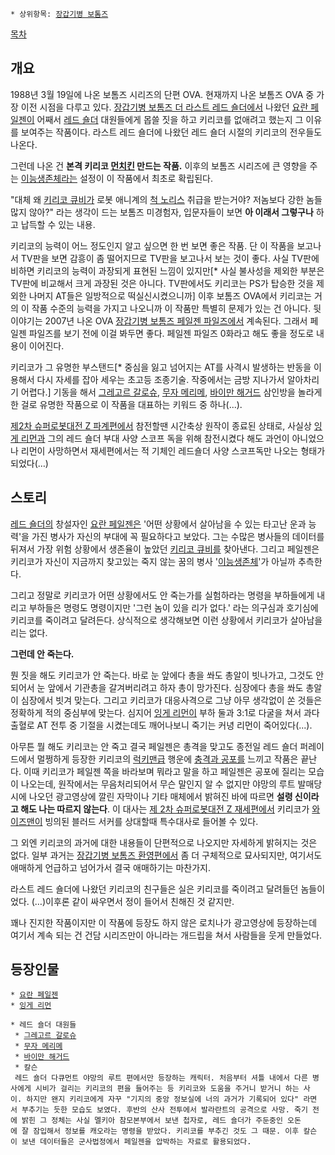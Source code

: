{{{#!html
<object width="425" height="349"><param name="movie" value="http://www.youtube.com/v/Y86B-5IslQA?fs=1&amp;hl=ja_JP&amp;rel=0"></param><param name="allowFullScreen" value="true"></param><param name="allowscriptaccess" value="always"></param><embed src="http://www.youtube.com/v/Y86B-5IslQA?fs=1&amp;hl=ja_JP&amp;rel=0" type="application/x-shockwave-flash" allowscriptaccess="always" allowfullscreen="true" width="425" height="349"></embed></object>}}}

 * 상위항목: [[장갑기병 보톰즈]]

[[목차]]

== 개요 ==
1988년 3월 19일에 나온 보톰즈 시리즈의 단편 OVA. 현재까지 나온 보톰즈 OVA 중 가장 이전 시점을 다루고 있다. [[장갑기병 보톰즈 더 라스트 레드 숄더]]에서 나왔던 [[요란 페일젠]]이 어째서 [[레드 숄더]] 대원들에게 몹쓸 짓을 하고 키리코를 없애려고 했는지 그 이유를 보여주는 작품이다. 라스트 레드 숄더에 나왔던 레드 숄더 시절의 키리코의 전우들도 나온다.

그런데 나온 건 '''본격 키리코 [[먼치킨]] 만드는 작품.''' 이후의 보톰즈 시리즈에 큰 영향을 주는 [[이능생존체]]라는 설정이 이 작품에서 최초로 확립된다.

"대체 왜 [[키리코 큐비]]가 로봇 애니계의 [[척 노리스]] 취급을 받는거야? 저놈보다 강한 놈들 많지 않아?" 라는 생각이 드는 보톰즈 미경험자, 입문자들이 보면 '''아 이래서 그렇구나''' 하고 납득할 수 있는 내용.

키리코의 능력이 어느 정도인지 알고 싶으면 한 번 보면 좋은 작품. 단 이 작품을 보고나서 TV판을 보면 감흥이 좀 떨어지므로 TV판을 보고나서 보는 것이 좋다. 사실 TV판에 비하면 키리코의 능력이 과장되게 표현된 느낌이 있지만[* 사실 불사성을 제외한 부분은 TV판에 비교해서 크게 과장된 것은 아니다. TV판에서도 키리코는 PS가 탑승한 것을 제외한 나머지 AT들은 일방적으로 떡실신시켰으니까] 이후 보톰즈 OVA에서 키리코는 거의 이 작품 수준의 능력을 가지고 나오니까 이 작품만 특별히 문제가 있는 건 아니다. 뒷 이야기는 2007년 나온 OVA [[장갑기병 보톰즈 페일젠 파일즈]]에서 계속된다. 그래서 페일젠 파일즈를 보기 전에 이걸 봐두면 좋다. 페일젠 파일즈 0화라고 해도 좋을 정도로 내용이 이어진다. 

키리코가 그 유명한 부스탠드[* 중심을 잃고 넘어지는 AT를 사격시 발생하는 반동을 이용해서 다시 자세를 잡아 세우는 초고등 조종기술. 작중에서는 금방 지나가서 알아차리기 어렵다.] 기동을 해서 [[그레고르 갈로슈]], [[무자 메리메]], [[바이만 해거드]] 삼인방을 놀라게 한 걸로 유명한 작품으로 이 작품을 대표하는 키워드 중 하나(...).

[[제2차 슈퍼로봇대전 Z 파계편]]에서 참전할땐 시간축상 원작이 종료된 상태로, 사실상 [[잉게 리먼]]과 그의 레드 숄더 부대 사양 스코프 독을 위해 참전시켰다 해도 과언이 아니었으나 리먼이 사망하면서 재세편에서는 적 기체인 레드숄더 사양 스코프독만 나오는 형태가 되었다(…)

== 스토리 ==
[[레드 숄더]]의 창설자인 [[요란 페일젠]]은 '어떤 상황에서 살아남을 수 있는 타고난 운과 능력'을 가진 병사가 자신의 부대에 꼭 필요하다고 보았다. 그는 수많은 병사들의 데이터를 뒤져서 가장 위험 상황에서 생존율이 높았던 [[키리코 큐비]]를 찾아낸다. 그리고 페일젠은 키리코가 자신이 지금까지 찾고있는 죽지 않는 꿈의 병사 '[[이능생존체]]'가 아닐까 추측한다.

그리고 정말로 키리코가 어떤 상황에서도 안 죽는가를 실험하라는 명령을 부하들에게 내리고 부하들은 명령도 명령이지만 '그런 놈이 있을 리가 없다.' 라는 의구심과 호기심에 키리코를 죽이려고 달려든다. 상식적으로 생각해보면 이런 상황에서 키리코가 살아남을 리는 없다.

'''그런데 안 죽는다.'''

뭔 짓을 해도 키리코가 안 죽는다. 바로 눈 앞에다 총을 쏴도 총알이 빗나가고, 그것도 안 되어서 눈 앞에서 기관총을 갈겨버리려고 하자 총이 망가진다. 심장에다 총을 쏴도 총알이 심장에서 빗겨 맞는다. 그리고 키리코가 대응사격으로 그냥 아무 생각없이 쏜 것들은 정확하게 적의 중심부에 맞는다. 심지어 [[잉게 리먼]]이 부하 둘과 3:1로 다굴을 쳐서 과다출혈로 AT 전투 중 기절을 시켰는데도 깨어나보니 죽기는 커녕 리먼이 죽어있다(...). 

아무튼 뭘 해도 키리코는 안 죽고 결국 페일젠은 총격을 맞고도 종전일 레드 숄더 퍼레이드에서 멀쩡하게 등장한 키리코의 [[럭키맨]]급 행운에 [[충격과 공포]]를 느끼고 작품은 끝난다. 이때 키리코가 페일젠 쪽을 바라보며 뭐라고 말을 하고 페일젠은 공포에 질리는 모습이 나오는데, 원작에서는 무음처리되어서 무슨 말인지 알 수 없지만 야망의 루트 발매당시에 나오던 광고영상에 깔린 자막이나 기타 매체에서 밝혀진 바에 따르면 '''설령 신이라고 해도 나는 따르지 않는다'''. 이 대사는 [[제 2차 슈퍼로봇대전 Z 재세편]]에서 키리코가 [[와이즈맨]]이 빙의된 블러드 서커를 상대할때 특수대사로 들어볼 수 있다.  

그 외엔 키리코의 과거에 대한 내용들이 단편적으로 나오지만 자세하게 밝혀지는 것은 없다. 일부 과거는 [[장갑기병 보톰즈 환영편]]에서 좀 더 구체적으로 묘사되지만, 여기서도 애매하게 언급하고 넘어가서 결국 애매하기는 마찬가지.

라스트 레드 숄더에 나왔던 키리코의 친구들은 실은 키리코를 죽이려고 달려들던 놈들이었다. (…)이후론 같이 싸우면서 정이 들어서 친해진 것 같지만.

꽤나 진지한 작품이지만 이 작품에 등장도 하지 않은 로치나가 광고영상에 등장하는데 여기서 계속 되는 건 건담 시리즈만이 아니라는 개드립을 쳐서 사람들을 웃게 만들었다.

== 등장인물 ==

 * [[요란 페일젠]]
 * [[잉게 리먼]]

 * 레드 숄더 대원들
  * [[그레고르 갈로슈]]
  * [[무자 메리메]]
  * [[바이만 해거드]]
  * 칼슨
  레드 숄더 다큐먼트 야망의 루트 편에서만 등장하는 캐릭터. 처음부터 셔틀 내에서 다른 병사에게 시비가 걸리는 키리코의 편을 들어주는 등 키리코와 도움을 주거니 받거니 하는 사이. 하지만 왠지 키리코에게 자꾸 "기지의 중앙 정보실에 너의 과거가 기록되어 있다" 라면서 부추기는 듯한 모습도 보였다. 후반의 산사 전투에서 발라란트의 공격으로 사망. 죽기 전에 밝힌 그 정체는 사실 멜키아 참모본부에서 보낸 첩자로, 레드 숄더가 주둔중인 오돈에 잘 잠입해서 정보를 캐오라는 명령을 받았다. 키리코를 부추긴 것도 그 때문. 이후 칼슨이 보낸 데이터들은 군사법정에서 페일젠을 압박하는 자료로 활용되었다.
